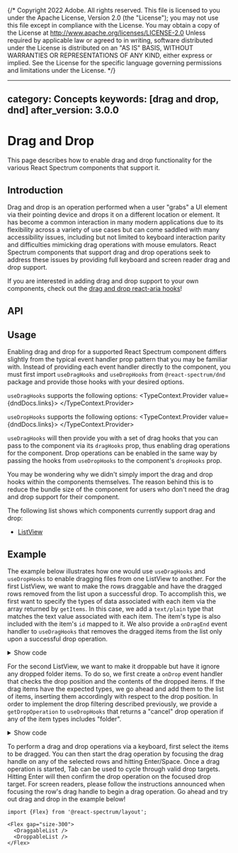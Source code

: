 {/* Copyright 2022 Adobe. All rights reserved.
This file is licensed to you under the Apache License, Version 2.0 (the "License");
you may not use this file except in compliance with the License. You may obtain a copy
of the License at http://www.apache.org/licenses/LICENSE-2.0
Unless required by applicable law or agreed to in writing, software distributed under
the License is distributed on an "AS IS" BASIS, WITHOUT WARRANTIES OR REPRESENTATIONS
OF ANY KIND, either express or implied. See the License for the specific language
governing permissions and limitations under the License. */}



---
category: Concepts
keywords: [drag and drop, dnd]
after_version: 3.0.0
---

# Drag and Drop

This page describes how to enable drag and drop functionality for the various React Spectrum components that support it.

## Introduction

Drag and drop is an operation performed when a user "grabs" a UI element via their pointing device and drops it on a different location or element.
It has become a common interaction in many modern applications due to its flexibility across a variety of use cases but can come saddled with
many accessibility issues, including but not limited to keyboard interaction parity and difficulties mimicking drag operations with mouse emulators.
React Spectrum components that support drag and drop operations seek to address these issues by providing full keyboard and screen reader drag and drop
support.

If you are interested in adding drag and drop support to your own components, check out the [drag and drop react-aria hooks](https://www.npmjs.com/package/@react-aria/dnd)!

## API

<FunctionAPI function={docs.exports.useDragHooks} links={docs.links} />
<FunctionAPI function={docs.exports.useDropHooks} links={docs.links} />

## Usage

Enabling drag and drop for a supported React Spectrum component differs slightly from the typical event handler prop pattern that you may be familiar with.
Instead of providing each event handler directly to the component, you must first import `useDragHooks` and `useDropHooks` from `@react-spectrum/dnd` package
and provide those hooks with your desired options.

`useDragHooks` supports the following options:
<TypeContext.Provider value={dndDocs.links}>
  <InterfaceType properties={dndDocs.exports.DraggableCollectionProps.properties} />
</TypeContext.Provider>

`useDropHooks` supports the following options:
<TypeContext.Provider value={dndDocs.links}>
  <InterfaceType properties={dndDocs.exports.DroppableCollectionProps.properties} />
</TypeContext.Provider>

`useDragHooks` will then provide you with a set of drag hooks that you can pass to the component via its `dragHooks` prop, thus enabling drag operations for the component.
Drop operations can be enabled in the same way by passing the hooks from `useDropHooks` to the component's `dropHooks` prop.

You may be wondering why we didn't simply import the drag and drop hooks within the components themselves. The reason behind this is to reduce the bundle size of
the component for users who don't need the drag and drop support for their component.

The following list shows which components currently support drag and drop:
-  [ListView](ListView.html#drag-and-drop)

## Example

The example below illustrates how one would use `useDragHooks` and `useDropHooks` to enable dragging files from one ListView to another. For the first ListView, we want to make the rows draggable and
have the dragged rows removed from the list upon a successful drop. To accomplish this, we first want to specify the types of data associated with each item via the array returned by `getItems`. In this case,
we add a `text/plain` type that matches the text value associated with each item. The item's type is also included with the item's `id` mapped to it. We also provide a `onDragEnd` event handler to `useDragHooks`
that removes the dragged items from the list only upon a successful drop operation.

<details>
  <summary style={{fontWeight: 'bold'}}><ChevronRight size="S" /> Show code</summary>

```tsx example export=true render=false
import Folder from '@spectrum-icons/workflow/Folder';
import {Item, ListView} from '@react-spectrum/list';
import {Text} from '@adobe/react-spectrum';
import {useDragHooks} from '@react-spectrum/dnd';
import {useListData} from '@react-stately/data';

function DraggableList(props) {
  let {
    items,
    ...otherProps
  } = props;
  let list = useListData({
    initialItems: items || [
      {id: 'a', textValue: 'Adobe Photoshop', type: 'file'},
      {id: 'b', textValue: 'Adobe XD', type: 'file'},
      {id: 'c', textValue: 'Documents', type: 'folder'},
      {id: 'd', textValue: 'Adobe InDesign', type: 'file'},
      {id: 'e', textValue: 'Utilities', type: 'folder'}
    ]
  });

  let getItems = (keys) => [...keys].map(key => {
    let item = list.getItem(key);
    return {
      'text/plain': item.textValue,
      [item.type]: item.id
    };
  });

  let onDragEnd = (e) => {
    if (e.dropOperation === 'move') {
      list.remove(...e.keys);
    }
  };
  let dragHooks = useDragHooks({
    getItems,
    onDragEnd
  });

  return (
    <ListView
      aria-label="Draggable list view example"
      width="size-3600"
      height="size-3600"
      selectionMode="multiple"
      items={list.items}
      dragHooks={dragHooks}
      {...otherProps}>
      {item => (
        <Item key={item.key} textValue={item.textValue}>
          {item.type === 'folder' && <Folder />}
          <Text>{item.textValue}</Text>
        </Item>
      )}
    </ListView>
  );
}
```
</details>

For the second ListView, we want to make it droppable but have it ignore any dropped folder items. To do so, we first create a `onDrop` event handler that checks the drop position and the contents of the dropped items.
If the drag items have the expected types, we go ahead and add them to the list of items, inserting them accordingly with respect to the drop position. In order to implement the drop filtering described previously, we
provide a `getDropOperation` to `useDropHooks` that returns a "cancel" drop operation if any of the item types includes "folder".

<details>
  <summary style={{fontWeight: 'bold'}}><ChevronRight size="S" /> Show code</summary>

```tsx example export=true render=false
import {useDropHooks} from '@react-spectrum/dnd';

function DroppableList(props) {
  let {
    items,
    ...otherProps
  } = props;
  let list = useListData({
    initialItems: items || [
      {id: 'f', textValue: 'Adobe AfterEffects', type: 'file'},
      {id: 'g', textValue: 'Adobe Illustrator', type: 'file'},
      {id: 'h', textValue: 'Adobe Lightroom', type: 'file'},
      {id: 'i', textValue: 'Adobe Premiere Pro', type: 'file'},
      {id: 'j', textValue: 'Adobe Fresco', type: 'file'}
    ]
  });

  let onDrop = async (e) => {
    let itemsToAdd = [];
    for (let item of e.items) {
      let type, id, textValue;
      if (item.kind === 'text') {
        if (item.types.has('file')) {
          type = 'file';
          id = await item.getText('file');
        }

        if (item.types.has('text/plain')) {
          textValue = await item.getText('text/plain');
        }

        if (!type || !id || !textValue) {
          continue;
        }

        itemsToAdd.push({
          id,
          type,
          textValue
        });
      }
    }

    if (e.target.type === 'root') {
      list.prepend(...itemsToAdd);
    } else if (e.target.dropPosition === 'before') {
      list.insertBefore(e.target.key, ...itemsToAdd);
    } else {
      list.insertAfter(e.target.key, ...itemsToAdd);
    }
  };

  let getDropOperation = (target, types) => {
    if (types.has('folder')) {
      return 'cancel';
    }

    return 'move';
  };

  let dropHooks = useDropHooks({
    getDropOperation,
    onDrop
  });

  return (
    <ListView
      aria-label="Droppable list view example"
      width="size-3600"
      height="size-3600"
      selectionMode="multiple"
      items={list.items}
      dropHooks={dropHooks}
      {...otherProps}>
      {item => (
        <Item key={item.key} textValue={item.textValue}>
          {item.type === 'folder' && <Folder />}
          <Text>{item.textValue}</Text>
        </Item>
      )}
    </ListView>
  );
}
```
</details>

To perform a drag and drop operations via a keyboard, first select the items to be dragged. You can then start the drag operation by focusing the drag handle on any of the
selected rows and hitting <Keyboard>Enter</Keyboard>/<Keyboard>Space</Keyboard>. Once a drag operation is started, <Keyboard>Tab</Keyboard> can be used to cycle through valid
drop targets. Hitting <Keyboard>Enter</Keyboard> will then confirm the drop operation on the focused drop target. For screen readers, please follow the instructions announced
when focusing the row's drag handle to begin a drag operation. Go ahead and try out drag and drop in the example below!

```tsx example
import {Flex} from '@react-spectrum/layout';

<Flex gap="size-300">
  <DraggableList />
  <DroppableList />
</Flex>
```
